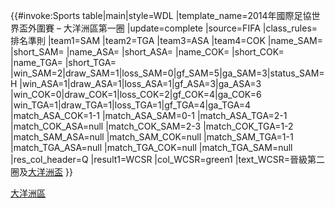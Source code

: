 {{#invoke:Sports table|main|style=WDL
|template_name=2014年國際足協世界盃外圍賽 – 大洋洲區第一圈
|update=complete
|source=FIFA
|class_rules=排名準則
|team1=SAM |team2=TGA |team3=ASA |team4=COK
|name_SAM={{fb|SAM}} |short_SAM={{flagdeco|SAM}}
|name_ASA={{fb|ASA}} |short_ASA={{flagdeco|ASA}}
|name_COK={{fb|COK}} |short_COK={{flagdeco|COK}}
|name_TGA={{fb|TGA}} |short_TGA={{flagdeco|TGA}}
|win_SAM=2|draw_SAM=1|loss_SAM=0|gf_SAM=5|ga_SAM=3|status_SAM=H
|win_ASA=1|draw_ASA=1|loss_ASA=1|gf_ASA=3|ga_ASA=3
|win_COK=0|draw_COK=1|loss_COK=2|gf_COK=4|ga_COK=6
|win_TGA=1|draw_TGA=1|loss_TGA=1|gf_TGA=4|ga_TGA=4
|match_ASA_COK=1-1
|match_ASA_SAM=0-1
|match_ASA_TGA=2-1
|match_COK_ASA=null
|match_COK_SAM=2-3
|match_COK_TGA=1-2
|match_SAM_ASA=null
|match_SAM_COK=null
|match_SAM_TGA=1-1
|match_TGA_ASA=null
|match_TGA_COK=null
|match_TGA_SAM=null
|res_col_header=Q
|result1=WCSR
|col_WCSR=green1 |text_WCSR=晉級第二圈及[[2012年大洋洲國家盃|大洋洲盃]]
}}<noinclude>
[[Category:2014年世界盃外圍賽‎|大洋洲區]]
</noinclude>